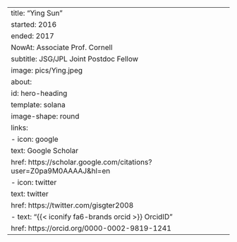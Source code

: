 ---
title: "Ying Sun"
started: 2016
ended: 2017
NowAt: Associate Prof. Cornell
subtitle: JSG/JPL Joint Postdoc Fellow
image: pics/Ying.jpeg
about:
  id: hero-heading
  template: solana
  image-shape: round
  links:
    - icon: google
      text: Google Scholar
      href: https://scholar.google.com/citations?user=Z0pa9M0AAAAJ&hl=en 
    - icon: twitter
      text: twitter
      href: https://twitter.com/gisgter2008
    - text: "{{< iconify fa6-brands orcid >}} OrcidID"
      href: https://orcid.org/0000-0002-9819-1241 
---